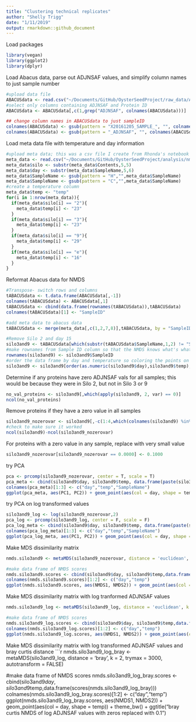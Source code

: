 ```yaml
---
title: "Clustering technical replicates"
author: "Shelly Trigg"
date: "1/11/2019"
output: rmarkdown::github_document
---
```


Load packages
```r
library(vegan)
library(ggplot2)
library(dplyr)
```

Load Abacus data, parse out ADJNSAF values, and simplify column names to just sample number
```r
#upload data file
ABACUSdata <- read.csv("~/Documents/GitHub/OysterSeedProject/raw_data/ABACUS_output021417.tsv", sep = "\t", header=TRUE, stringsAsFactors = FALSE)
#select only columns containing ADJNSAF and Protein ID
ABACUSdata <- ABACUSdata[,c(1,grep("ADJNSAF", colnames(ABACUSdata)))]

## change column names in ABACUSdata to just sampleID
colnames(ABACUSdata) <- gsub(pattern = "X20161205_SAMPLE_", "", colnames(ABACUSdata))
colnames(ABACUSdata) <- gsub(pattern = "_ADJNSAF", "", colnames(ABACUSdata))
```

Load meta data file with temperature and day information
```r
#upload meta data; this was a csv file I create from Rhonda's notebook entry: https://github.com/Ellior2/Ellior2.github.io/blob/master/_posts/2017-3-11-NMDS-analysis.md
meta_data <- read.csv("~/Documents/GitHub/OysterSeedProject/analysis/nmds_R/Rhonda_new_sample_names.csv", header = TRUE, stringsAsFactors = FALSE)
meta_data$silo <- substr(meta_data$Contents,5,5)
meta_data$day <- substr(meta_data$SampleName,5,6)
meta_data$SampleName <- gsub(pattern = "H","",meta_data$SampleName)
meta_data$SampleName <- gsub(pattern = "C","",meta_data$SampleName)
#create a temperature column
meta_data$temp <- "temp"
for(i in 1:nrow(meta_data)){
  if(meta_data$silo[i] == "2"){
    meta_data$temp[i] <- "23"
  }
  if(meta_data$silo[i] == "3"){
    meta_data$temp[i] <- "23"
  }
  if(meta_data$silo[i] == "9"){
    meta_data$temp[i] <- "29"
  }
  if(meta_data$silo[i] == "e"){
    meta_data$temp[i] <- "16"
  }
}
```

Reformat Abacus data for NMDS
```r
#Transpose- switch rows and columns
tABACUSdata <- t.data.frame(ABACUSdata[,-1])
colnames(tABACUSdata) <- ABACUSdata[,1]
tABACUSdata <- cbind(data.frame(rownames(tABACUSdata)),tABACUSdata)
colnames(tABACUSdata)[1] <- "SampleID"

#add meta data to abacus data
tABACUSdata <- merge(meta_data[,c(1,2,7,8)],tABACUSdata, by = "SampleID")

#Remove Silo 2 and day 15
silo3and9 <- tABACUSdata[which(substr(tABACUSdata$SampleName,1,2) != "S2" & tABACUSdata$day != "15"),]
#make rownames from Sample ID column so that the NMDS knows what's what
rownames(silo3and9) <- silo3and9$SampleID
#order the data frame by day and temperature so coloring the points on the plot is easier
silo3and9 <- silo3and9[order(as.numeric(silo3and9$day),silo3and9$temp),]
```

Determine if any proteins have zero ADJNSAF vals for all samples; this would be because they were in Silo 2, but not in Silo 3 or 9
```r
no_val_proteins <- silo3and9[,which(apply(silo3and9, 2, var) == 0)]
ncol(no_val_proteins)
```

Remove proteins if they have a zero value in all samples
```r
silo3and9_nozerovar <- silo3and9[,-c(1:4,which(colnames(silo3and9) %in% colnames(no_val_proteins)))]
#check to make sure it worked
ncol(silo3and9)-ncol(silo3and9_nozerovar)
```

For proteins with a zero value in any sample, replace with very small value
```r
silo3and9_nozerovar[silo3and9_nozerovar == 0.0000] <- 0.1000
```

try PCA

```r
pca <- prcomp(silo3and9_nozerovar, center = T, scale = T)
pca_meta <- cbind(silo3and9$day, silo3and9$temp, data.frame(paste(silo3and9$day,silo3and9$temp, sep = "_")),pca$x)
colnames(pca_meta)[1:3] <- c("day","temp","SampleName")
ggplot(pca_meta, aes(PC1, PC2)) + geom_point(aes(col = day, shape = temp)) + theme_bw() + ggtitle("PCA of ADJNSAF values where zeros were replaced with 0.1")
```

try PCA on log transformed values
```r
silo3and9_log <- log(silo3and9_nozerovar,2)
pca_log <- prcomp(silo3and9_log, center = F, scale = F)
pca_log_meta <- cbind(silo3and9$day, silo3and9$temp, data.frame(paste(silo3and9$day,silo3and9$temp, sep = "_")),pca_log$x)
colnames(pca_log_meta)[1:3] <- c("day","temp","SampleName")
ggplot(pca_log_meta, aes(PC1, PC2)) + geom_point(aes(col = day, shape = temp)) + theme_bw() + ggtitle("PCA of log ADJNSAF values with zeros replaced with 0.1")
```

Make MDS dissimilarity matrix
```r
nmds.silo3and9 <- metaMDS(silo3and9_nozerovar, distance = 'euclidean', k = 2, trymax = 3000, autotransform = FALSE)

#make data frame of NMDS scores
nmds.silo3and9.scores <- cbind(silo3and9$day, silo3and9$temp,data.frame(scores(nmds.silo3and9)))
colnames(nmds.silo3and9.scores)[1:2] <- c("day","temp")
ggplot(nmds.silo3and9.scores, aes(NMDS1, NMDS2)) + geom_point(aes(col = day, shape = temp)) + theme_bw() + ggtitle("NMDS of ADJNSAF values with zeros replaced with 0.1")
```

Make MDS dissimilarity matrix with log tranformed ADJNSAF values
```r
nmds.silo3and9_log <- metaMDS(silo3and9_log, distance = 'euclidean', k = 2, trymax = 3000, autotransform = FALSE)

#make data frame of NMDS scores
nmds.silo3and9_log.scores <- cbind(silo3and9$day, silo3and9$temp,data.frame(scores(nmds.silo3and9_log)))
colnames(nmds.silo3and9_log.scores)[1:2] <- c("day","temp")
ggplot(nmds.silo3and9_log.scores, aes(NMDS1, NMDS2)) + geom_point(aes(col = day, shape = temp)) + theme_bw() + ggtitle("NMDS of log ADJNSAF values with zeros replaced with 0.1")
```

Make MDS dissimilarity matrix with log transformed ADJNSAF values and bray curtis distance
```r
nmds.silo3and9_log_bray <- metaMDS(silo3and9_log, distance = 'bray', k = 2, trymax = 3000, autotransform = FALSE)

#make data frame of NMDS scores
nmds.silo3and9_log_bray.scores <- cbind(silo3and9$day, silo3and9$temp,data.frame(scores(nmds.silo3and9_log_bray)))
colnames(nmds.silo3and9_log_bray.scores)[1:2] <- c("day","temp")
ggplot(nmds.silo3and9_log_bray.scores, aes(NMDS1, NMDS2)) + geom_point(aes(col = day, shape = temp)) + theme_bw() + ggtitle("bray curtis NMDS of log ADJNSAF values with zeros replaced with 0.1")


